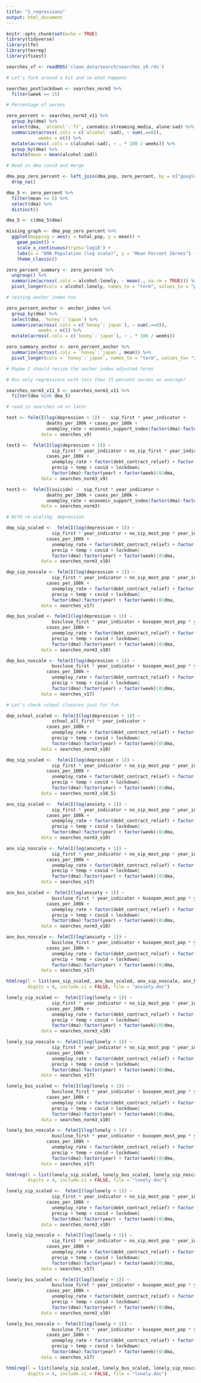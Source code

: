 ```yaml
---
title: "5_regressions"
output: html_document
---
```


```r
knitr::opts_chunk$set(echo = TRUE)
library(tidyverse)
library(lfe)
library(texreg)
library(fixest)
```

```r
searches_v7 <- readRDS('clean_data/search/searches_v9.rds')

# Let's fuck around a bit and se what happens

searches_postlockdown <- searches_norm3 %>%
  filter(week >= 15)
```

```r
# Percentage of zeroes

zero_percent <- searches_norm3_v11 %>%
  group_by(dma) %>%
  select(dma, `alcohol`:`TV`, cannabis:streaming_media, alone:sad) %>% 
  summarize(across(.cols = c(`alcohol`:sad), ~ sum(.==0)),
            weeks = n()) %>%
  mutate(across(.cols = c(alcohol:sad), ~ . * 100 / weeks)) %>%
  group_by(dma) %>%
  mutate(mean = mean(alcohol:sad))

# Read in dma covid and merge

dma_pop_zero_percent <- left_join(dma_pop, zero_percent, by = c("google_code" = "dma")) %>%
  drop_na()

dma_5 <- zero_percent %>% 
  filter(mean <= 5) %>% 
  select(dma) %>%
  distinct()

dma_5 <- c(dma_5$dma)

missing_graph <- dma_pop_zero_percent %>% 
  ggplot(mapping = aes(x = total_pop, y = mean)) + 
    geom_point() + 
    scale_x_continuous(trans='log10') + 
    labs(x = "DMA Population (log scale)", y = "Mean Percent Zeroes") + 
    theme_classic()

zero_percent_summary <- zero_percent %>%
  ungroup() %>%
  summarize(across(.cols = alcohol:lonely, ~ mean(., na.rm = TRUE))) %>%
  pivot_longer(cols = alcohol:lonely, names_to = "term", values_to = "percent_zero")

# testing anchor index too 

zero_percent_anchor <- anchor_index %>%
  group_by(dma) %>%
  select(dma, `honey`:`japan`) %>% 
  summarize(across(.cols = c(`honey`:`japan`), ~ sum(.==0)),
            weeks = n()) %>%
  mutate(across(.cols = c(`honey`:`japan`), ~ . * 100 / weeks))

zero_summary_anchor <- zero_percent_anchor %>%
  summarize(across(.cols = `honey`:`japan`, mean)) %>%
  pivot_longer(cols = `honey`:`japan`, names_to = "term", values_to= "zero_percent")

# Maybe I should revise the anchor index adjusted terms

```

```r
# Run only regressions with less than 15 percent zeroes on average?

searches_norm3_v11_5 <- searches_norm3_v11 %>%
  filter(dma %in% dma_5)
```

```r
# read in searches v4 or later

test <- felm(I(log(depression + 1)) ~  sip_first * year_indicator + 
               deaths_per_100k + cases_per_100k +  
               unemploy_rate + economic_support_index|factor(dma):factor(year) + week|0|dma, 
             data = searches_v9)

test3 <-  felm(I(log(depression + 1)) ~  
                 sip_first * year_indicator + no_sip_first * year_indicator +
               cases_per_100k +
                 unemploy_rate + factor(debt_contract_relief) + factor(income_support) + 
                 precip + temp + covid + lockdown|
                 factor(dma):factor(year) + factor(week)|0|dma, 
             data = searches_norm3_v9)

test3 <-  felm(I(suicide) ~  sip_first * year_indicator + 
               deaths_per_100k + cases_per_100k +  
               unemploy_rate + economic_support_index|factor(dma):factor(year) + week|0|dma, 
             data = searches_norm3)
```
```r
# With re-scaling, depression

dep_sip_scaled <-  felm(I(log(depression + 1)) ~  
                 sip_first * year_indicator + no_sip_most_pop * year_indicator +
               cases_per_100k +
                 unemploy_rate + factor(debt_contract_relief) + factor(income_support) + 
                 precip + temp + covid + lockdown|
                 factor(dma):factor(year) + factor(week)|0|dma, 
             data = searches_norm3_v10)

dep_sip_noscale <- felm(I(log(depression + 1)) ~  
                 sip_first * year_indicator + no_sip_most_pop * year_indicator +
               cases_per_100k +
                 unemploy_rate + factor(debt_contract_relief) + factor(income_support) + 
                 precip + temp + covid + lockdown|
                 factor(dma):factor(year) + factor(week)|0|dma, 
             data = searches_v17)

dep_bus_scaled <- felm(I(log(depression + 1)) ~  
                 busclose_first * year_indicator + busopen_most_pop * year_indicator +
               cases_per_100k +
                 unemploy_rate + factor(debt_contract_relief) + factor(income_support) + 
                 precip + temp + covid + lockdown|
                 factor(dma):factor(year) + factor(week)|0|dma, 
             data = searches_norm3_v10)

dep_bus_noscale <- felm(I(log(depression + 1)) ~  
                 busclose_first * year_indicator + busopen_most_pop * year_indicator +
               cases_per_100k +
                 unemploy_rate + factor(debt_contract_relief) + factor(income_support) + 
                 precip + temp + covid + lockdown|
                 factor(dma):factor(year) + factor(week)|0|dma, 
             data = searches_v17)
```


```r

# Let's check school closures just for fun

dep_school_scaled <- felm(I(log(depression + 1)) ~  
                 school_all_first * year_indicator +
               cases_per_100k +
                 unemploy_rate + factor(debt_contract_relief) + factor(income_support) + 
                 precip + temp + covid + lockdown|
                 factor(dma):factor(year) + factor(week)|0|dma, 
             data = searches_norm3_v10)

dep_sip_scaled <-  felm(I(log(depression + 1)) ~  
                 sip_first * year_indicator + no_sip_most_pop * year_indicator +
               cases_per_100k +
                 unemploy_rate + factor(debt_contract_relief) + factor(income_support) + 
                 precip + temp + covid + lockdown|
                 factor(dma):factor(year) + factor(week)|0|dma, 
             data = searches_norm3_v10_5)
```


```r
anx_sip_scaled <-  felm(I(log(anxiety + 1)) ~  
                 sip_first * year_indicator + no_sip_most_pop * year_indicator +
               cases_per_100k +
                 unemploy_rate + factor(debt_contract_relief) + factor(income_support) + 
                 precip + temp + covid + lockdown|
                 factor(dma):factor(year) + factor(week)|0|dma, 
             data = searches_norm3_v10)

anx_sip_noscale <- felm(I(log(anxiety + 1)) ~  
                 sip_first * year_indicator + no_sip_most_pop * year_indicator +
               cases_per_100k +
                 unemploy_rate + factor(debt_contract_relief) + factor(income_support) + 
                 precip + temp + covid + lockdown|
                 factor(dma):factor(year) + factor(week)|0|dma, 
             data = searches_v17)

anx_bus_scaled <- felm(I(log(anxiety + 1)) ~  
                 busclose_first * year_indicator + busopen_most_pop * year_indicator +
               cases_per_100k +
                 unemploy_rate + factor(debt_contract_relief) + factor(income_support) + 
                 precip + temp + covid + lockdown|
                 factor(dma):factor(year) + factor(week)|0|dma, 
             data = searches_norm3_v10)

anx_bus_noscale <- felm(I(log(anxiety + 1)) ~  
                 busclose_first * year_indicator + busopen_most_pop * year_indicator +
               cases_per_100k +
                 unemploy_rate + factor(debt_contract_relief) + factor(income_support) + 
                 precip + temp + covid + lockdown|
                 factor(dma):factor(year) + factor(week)|0|dma, 
             data = searches_v17)

htmlreg(l = list(anx_sip_scaled, anx_bus_scaled, anx_sip_noscale, anx_bus_noscale), 
        digits = 4, include.ci = FALSE, file = "anxiety.doc")
```


```r
lonely_sip_scaled <-  felm(I(log(lonely + 1)) ~  
                 sip_first * year_indicator + no_sip_most_pop * year_indicator +
               cases_per_100k +
                 unemploy_rate + factor(debt_contract_relief) + factor(income_support) + 
                 precip + temp + covid + lockdown|
                 factor(dma):factor(year) + factor(week)|0|dma, 
             data = searches_norm3_v10)

lonely_sip_noscale <- felm(I(log(lonely + 1)) ~  
                 sip_first * year_indicator + no_sip_most_pop * year_indicator +
               cases_per_100k +
                 unemploy_rate + factor(debt_contract_relief) + factor(income_support) + 
                 precip + temp + covid + lockdown|
                 factor(dma):factor(year) + factor(week)|0|dma, 
             data = searches_v17)

lonely_bus_scaled <- felm(I(log(lonely + 1)) ~  
                 busclose_first * year_indicator + busopen_most_pop * year_indicator +
               cases_per_100k +
                 unemploy_rate + factor(debt_contract_relief) + factor(income_support) + 
                 precip + temp + covid + lockdown|
                 factor(dma):factor(year) + factor(week)|0|dma, 
             data = searches_norm3_v10)

lonely_bus_noscale <- felm(I(log(lonely + 1)) ~  
                 busclose_first * year_indicator + busopen_most_pop * year_indicator +
               cases_per_100k +
                 unemploy_rate + factor(debt_contract_relief) + factor(income_support) + 
                 precip + temp + covid + lockdown|
                 factor(dma):factor(year) + factor(week)|0|dma, 
             data = searches_v17)

htmlreg(l = list(lonely_sip_scaled, lonely_bus_scaled, lonely_sip_noscale, lonely_bus_noscale), 
        digits = 4, include.ci = FALSE, file = "lonely.doc")
```
```r
lonely_sip_scaled <-  felm(I(log(lonely + 1)) ~  
                 sip_first * year_indicator + no_sip_most_pop * year_indicator +
               cases_per_100k +
                 unemploy_rate + factor(debt_contract_relief) + factor(income_support) + 
                 precip + temp + covid + lockdown|
                 factor(dma):factor(year) + factor(week)|0|dma, 
             data = searches_norm3_v10)

lonely_sip_noscale <- felm(I(log(lonely + 1)) ~  
                 sip_first * year_indicator + no_sip_most_pop * year_indicator +
               cases_per_100k +
                 unemploy_rate + factor(debt_contract_relief) + factor(income_support) + 
                 precip + temp + covid + lockdown|
                 factor(dma):factor(year) + factor(week)|0|dma, 
             data = searches_v17)

lonely_bus_scaled <- felm(I(log(lonely + 1)) ~  
                 busclose_first * year_indicator + busopen_most_pop * year_indicator +
               cases_per_100k +
                 unemploy_rate + factor(debt_contract_relief) + factor(income_support) + 
                 precip + temp + covid + lockdown|
                 factor(dma):factor(year) + factor(week)|0|dma, 
             data = searches_norm3_v10)

lonely_bus_noscale <- felm(I(log(lonely + 1)) ~  
                 busclose_first * year_indicator + busopen_most_pop * year_indicator +
               cases_per_100k +
                 unemploy_rate + factor(debt_contract_relief) + factor(income_support) + 
                 precip + temp + covid + lockdown|
                 factor(dma):factor(year) + factor(week)|0|dma, 
             data = searches_v17)

htmlreg(l = list(lonely_sip_scaled, lonely_bus_scaled, lonely_sip_noscale, lonely_bus_noscale), 
        digits = 4, include.ci = FALSE, file = "lonely.doc")
```


